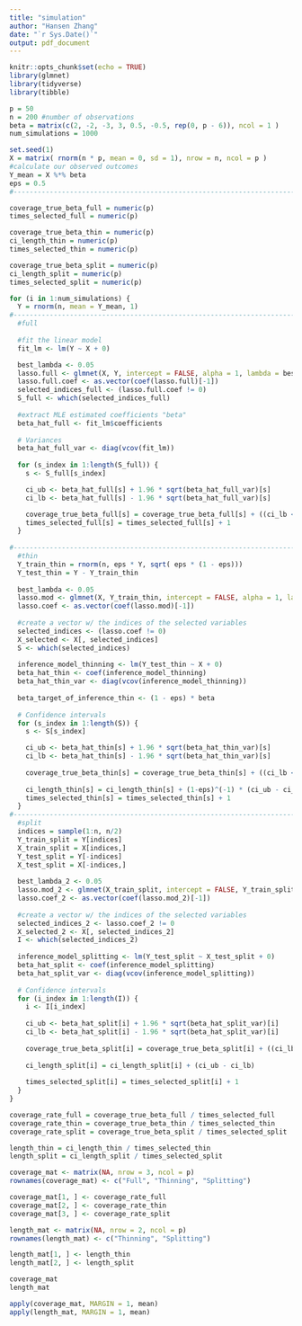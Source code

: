 ---
title: "simulation"
author: "Hansen Zhang"
date: "`r Sys.Date()`"
output: pdf_document
---

```{r setup, include=FALSE}
knitr::opts_chunk$set(echo = TRUE)
library(glmnet)
library(tidyverse)
library(tibble)
```

```{r}
p = 50
n = 200 #number of observations
beta = matrix(c(2, -2, -3, 3, 0.5, -0.5, rep(0, p - 6)), ncol = 1 )
num_simulations = 1000
```

```{r selection}
set.seed(1)
X = matrix( rnorm(n * p, mean = 0, sd = 1), nrow = n, ncol = p )
#calculate our observed outcomes
Y_mean = X %*% beta
eps = 0.5
#-----------------------------------------------------------------------------------

coverage_true_beta_full = numeric(p)
times_selected_full = numeric(p)

coverage_true_beta_thin = numeric(p) 
ci_length_thin = numeric(p)
times_selected_thin = numeric(p)

coverage_true_beta_split = numeric(p)
ci_length_split = numeric(p)
times_selected_split = numeric(p)

for (i in 1:num_simulations) {
  Y = rnorm(n, mean = Y_mean, 1)
#-----------------------------------------------------------------------------------
  #full
  
  #fit the linear model
  fit_lm <- lm(Y ~ X + 0)

  best_lambda <- 0.05
  lasso.full <- glmnet(X, Y, intercept = FALSE, alpha = 1, lambda = best_lambda)
  lasso.full.coef <- as.vector(coef(lasso.full)[-1])
  selected_indices_full <- (lasso.full.coef != 0)
  S_full <- which(selected_indices_full)
  
  #extract MLE estimated coefficients "beta"
  beta_hat_full <- fit_lm$coefficients
  
  # Variances
  beta_hat_full_var <- diag(vcov(fit_lm))
  
  for (s_index in 1:length(S_full)) {
    s <- S_full[s_index]

    ci_ub <- beta_hat_full[s] + 1.96 * sqrt(beta_hat_full_var)[s]
    ci_lb <- beta_hat_full[s] - 1.96 * sqrt(beta_hat_full_var)[s]

    coverage_true_beta_full[s] = coverage_true_beta_full[s] + ((ci_lb <= beta[s]) & (beta[s] <= ci_ub))
    times_selected_full[s] = times_selected_full[s] + 1
  }
  
#-----------------------------------------------------------------------------------  
  #thin
  Y_train_thin = rnorm(n, eps * Y, sqrt( eps * (1 - eps)))
  Y_test_thin = Y - Y_train_thin
  
  best_lambda <- 0.05
  lasso.mod <- glmnet(X, Y_train_thin, intercept = FALSE, alpha = 1, lambda = best_lambda)
  lasso.coef <- as.vector(coef(lasso.mod)[-1])
  
  #create a vector w/ the indices of the selected variables
  selected_indices <- (lasso.coef != 0)
  X_selected <- X[, selected_indices]
  S <- which(selected_indices)
  
  inference_model_thinning <- lm(Y_test_thin ~ X + 0)
  beta_hat_thin <- coef(inference_model_thinning)
  beta_hat_thin_var <- diag(vcov(inference_model_thinning))
  
  beta_target_of_inference_thin <- (1 - eps) * beta
  
  # Confidence intervals
  for (s_index in 1:length(S)) {
    s <- S[s_index]

    ci_ub <- beta_hat_thin[s] + 1.96 * sqrt(beta_hat_thin_var)[s]
    ci_lb <- beta_hat_thin[s] - 1.96 * sqrt(beta_hat_thin_var)[s]
    
    coverage_true_beta_thin[s] = coverage_true_beta_thin[s] + ((ci_lb <= beta_target_of_inference_thin[s]) & (beta_target_of_inference_thin[s] <= ci_ub))
    
    ci_length_thin[s] = ci_length_thin[s] + (1-eps)^(-1) * (ci_ub - ci_lb)
    times_selected_thin[s] = times_selected_thin[s] + 1
  }
#--------------------------------------------------------------------------------------
  #split
  indices = sample(1:n, n/2)
  Y_train_split = Y[indices]
  X_train_split = X[indices,]
  Y_test_split = Y[-indices]
  X_test_split = X[-indices,]
  
  best_lambda_2 <- 0.05
  lasso.mod_2 <- glmnet(X_train_split, intercept = FALSE, Y_train_split, alpha = 1, lambda = best_lambda_2)
  lasso.coef_2 <- as.vector(coef(lasso.mod_2)[-1])
  
  #create a vector w/ the indices of the selected variables
  selected_indices_2 <- lasso.coef_2 != 0
  X_selected_2 <- X[, selected_indices_2]
  I <- which(selected_indices_2)
  
  inference_model_splitting <- lm(Y_test_split ~ X_test_split + 0)
  beta_hat_split <- coef(inference_model_splitting)
  beta_hat_split_var <- diag(vcov(inference_model_splitting))
  
  # Confidence intervals
  for (i_index in 1:length(I)) {
    i <- I[i_index]
  
    ci_ub <- beta_hat_split[i] + 1.96 * sqrt(beta_hat_split_var)[i]
    ci_lb <- beta_hat_split[i] - 1.96 * sqrt(beta_hat_split_var)[i]
  
    coverage_true_beta_split[i] = coverage_true_beta_split[i] + ((ci_lb <= beta[i]) & (beta[i] <= ci_ub))
    
    ci_length_split[i] = ci_length_split[i] + (ci_ub - ci_lb)
    
    times_selected_split[i] = times_selected_split[i] + 1
  }
}

coverage_rate_full = coverage_true_beta_full / times_selected_full
coverage_rate_thin = coverage_true_beta_thin / times_selected_thin
coverage_rate_split = coverage_true_beta_split / times_selected_split

length_thin = ci_length_thin / times_selected_thin
length_split = ci_length_split / times_selected_split

coverage_mat <- matrix(NA, nrow = 3, ncol = p)
rownames(coverage_mat) <- c("Full", "Thinning", "Splitting")

coverage_mat[1, ] <- coverage_rate_full
coverage_mat[2, ] <- coverage_rate_thin
coverage_mat[3, ] <- coverage_rate_split

length_mat <- matrix(NA, nrow = 2, ncol = p)
rownames(length_mat) <- c("Thinning", "Splitting")

length_mat[1, ] <- length_thin
length_mat[2, ] <- length_split

coverage_mat
length_mat

apply(coverage_mat, MARGIN = 1, mean)
apply(length_mat, MARGIN = 1, mean)
```